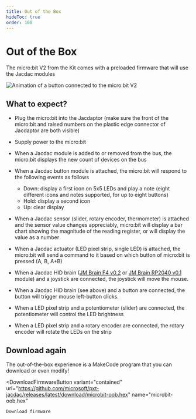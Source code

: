 ```yaml
---
title: Out of the Box
hideToc: true
order: 100
---
```



# Out of the Box

The micro:bit V2 from the Kit comes with a preloaded firmware that will use the Jacdac modules

![Animation of a button connected to the micro:bit V2](./oob.gif)

## What to expect?

-   Plug the micro:bit into the Jacdaptor (make sure the front of the micro:bit and raised numbers on the plastic edge connector of Jacdaptor are both visible)

-   Supply power to the micro:bit

-   When a Jacdac module is added to or removed from the bus, the micro:bit displays the new count of devices on the bus

-   When a Jacdac button module is attached, the micro:bit will respond to the following events as follows

    -   Down: display a first icon on 5x5 LEDs and play a note (eight different icons and notes supported, for up to eight buttons)
    -   Hold: display a second icon
    -   Up: clear display

-   When a Jacdac sensor (slider, rotary encoder, thermometer) is attached and the sensor value changes appreciably,
    micro:bit will display a bar chart showing the magnitude of the reading register, or will display the value as a number

-   When a Jacdac actuator (LED pixel strip, single LED) is attached, the micro:bit will send a command to it based
    on which button of micro:bit is pressed (A, B, A+B)

-   When a Jacdac HID brain 
    ([JM Brain F4 v0.2](/devices/microsoft/research/jmbrainf441v02) or [JM Brain RP2040 v0.1](/devices/microsoft/research/jmbrainrp204059v01) module) 
    and a joystick are connected, the joystick will move the mouse.
-   When a Jacdac HID brain (see above) and a button are connected, the button will trigger mouse left-button clicks.

-   When a LED pixel strip and a potentiometer (slider) are connected, the potentiometer will control the LED brightness
-   When a LED pixel strip and a rotary encoder are connected, the rotary encoder will rotate the LEDs on the strip

## Download again

The out-of-the-box experience is a MakeCode program that you can download or even modify!

<DownloadFirmwareButton
    variant="contained"
    url="https://github.com/microsoft/pxt-jacdac/releases/latest/download/microbit-oob.hex"
    name="microbit-oob.hex"
>
    Download firmware
</DownloadFirmwareButton>
